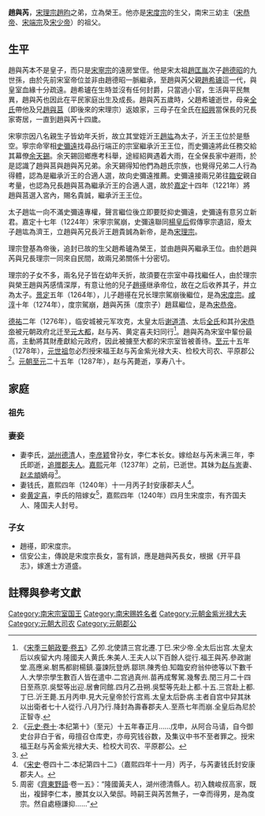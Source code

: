 {{增加来源|time=2019-11-13}}
{{東亞男性歷史人物
|名稱 =赵与芮
|身份 =
|國家 =
|時代 =
|主君 =
|屆數 =
|最高職務 =
|前任 = 
|繼任 = 
|圖片名稱 =
|圖片大小 =
|圖片說明 =
|氏 =
|姓 =
|穆坤= <!--清代八旗满洲人物专用-->
|名 =
|姓名 =
|羅馬拼音 =
|假名 = <!--日本、琉球人用-->
|諺文 = <!--朝鮮、韓國人用-->
|字 =
|號=
|名乘 = <!--琉球士族用-->
|官職 =
|封爵 =榮王、福王
|封號 =
|位階 =
|御稱號 = <!--日本皇族之稱號-->
|宮號1 = <!--日本皇族之宮號-->
|宮號2 = <!--朝鮮王族之宮號-->
|封地 =
|神號 =
|尊號 =
|族裔 = 
|信仰 = <!--指的是宗教信仰-->
|旗籍 = <!--清代八旗人物专用-->
|氏族 =
|籍貫 =
|本貫 = <!--朝鮮人用-->
|世居地= <!--清代八旗人物专用-->
|世居地/穆坤= <!--专门用于清代八旗满洲人物世居地和穆坤相同时-->
|祖籍 =
|本籍 =
|出身地 =
|府邸 =
|世系 = 
|初名 =
|乳名 = <!--日本、朝鮮、琉球以外人物用-->
|幼名 = <!--日本人用-->
|兒名 = <!--朝鮮人用-->
|童名 = <!--琉球人用-->
|小字 =
|別名 =
|法號 =
|院號 =
|其他名號 =
|出生日期 =[[宋寧宗|宋寧宗]]開禧三年 （1207年）
|出生地點 = 
|婚年 =
|逝世日期 =[[元世祖|元世祖]]至元二十四年<br>{{death year and age|1287|1207}}
|逝世地點 =
|在位年代 =
|廟號 =
|諡號 =
|墓葬 =
|祠廟 =
|父親 =榮文恭王[[趙希瓐|趙希瓐]]
|嫡母 =
|母親 =[[慈憲夫人|慈憲夫人]]全氏
|外祖父=全大節
|外祖母=南陽郡夫人王氏
|外曾祖父=
|外曾祖母=
|外高祖父=
|外高祖母=
|繼父=
|繼母=
|養父=
|養母=
|猶父= <!--日本人用-->
|烏帽子親= <!--日本人、琉球人用-->
|元配 =
|正室 =
|妻 =赠郡夫人李氏
|繼室 =安康郡夫人錢氏
|平妻 =
|側室 =[[隆国夫人|隆国夫人黄定喜]]
|元配之父 =
|元配之嫡母 =
|元配之母 =
|正室之父 =
|正室之嫡母 =
|正室之母 =
|妻之父 =
|妻之嫡母 =
|妻之母 =
|繼室之父 =
|繼室之嫡母 =
|繼室之母 =
|平妻之父 =
|平妻之嫡母 =
|平妻之母 =
|兄弟 =[[宋理宗|宋理宗]]趙昀
|姊妹 = 
|嫡兄弟 =
|嫡姊妹 =
|庶兄弟 =
|庶姊妹 =
|同胞兄弟 =
|同胞姊妹 =
|異母兄弟 =
|異母姊妹 =
|異父兄弟 =
|異父姊妹 =
|繼兄弟 =
|繼姊妹 =
|子 =[[宋度宗|宋度宗]]趙禥
|女 =
|嫡子 =
|嫡女 =
|庶子 =
|庶女 =
|養子 =
|養女 =
|猶子 = <!--日本人用-->
|婿養子 = <!--日本人用-->
|烏帽子子 = <!--日本人用-->
|繼子 =
|繼女 =
|其他親屬 =
鼻祖父：燕懿王[[趙德昭|趙德昭]]<br>
远祖父：冀王[[趙惟吉|趙惟吉]]<br>
太祖父：盧江侯[[趙守度|趙守度]]<br>
烈祖父：嘉國公[[趙世括|趙世括]]<br>
天祖父：房國公[[趙令稼|趙令稼]]<br>
高祖父：吳國公[[趙子奭|趙子奭]]<br>
曾祖父：益國公[[趙伯旿|趙伯旿]]<br>
祖父：趙國公[[趙師意|趙師意]]<br>
外祖父：全大節<br>
外祖母：南陽郡夫人王氏<br>
孫子：[[宋端宗|宋端宗]]趙昰、[[宋恭帝|宋恭帝]]趙㬎、宋少帝[[趙昺|趙昺]]<br>
孫女︰晉國公主趙氏
|出身 = <!---此处指科举出身--->
|功名 = 
|經歷 = 
|著作 =
|注釋 =
}}'''趙與芮'''{{BD|1207年||1287年||catIdx=Z趙}}，[[宋理宗|宋理宗趙昀]]之弟，立為榮王。他亦是[[宋度宗|宋度宗]]的生父，南宋三幼主（[[宋恭帝|宋恭帝]]、[[宋端宗|宋端宗]]及[[宋少帝|宋少帝]]）的祖父。

==生平==
趙與芮本不是皇子，而只是[[宋寧宗|宋寧宗]]的遠房堂侄。他是宋太祖[[趙匡胤|趙匡胤]]次子[[趙德昭|趙德昭]]的九世孫，由於先前宋室帝位並非由趙德昭一脈繼承，至趙與芮父親[[趙希瓐|趙希瓐]]這一代，與皇室血緣十分疏遠。趙希瓐在生時並沒有任何封爵，只當過小官，生活與平民無異，趙與芮也因此在平民家庭出生及成長。趙與芮五歲時，父趙希瓐逝世，母亲[[慈憲夫人|全氏]]帶他及兄[[趙與莒|趙與莒]]（即後來的宋理宗）返娘家，三母子在全氏在[[紹興|紹興]]當保長的兄長家寄居，一直到趙與芮十四歲。

宋寧宗因八名親生子皆幼年夭折，故立其堂姪沂王[[趙竑|趙竑]]為太子，沂王王位於是懸空。寧宗命宰相[[史彌遠|史彌遠]]找尋品行端正的宗室繼承沂王王位，而史彌遠將此任務交給其幕僚[[余天錫|余天錫]]。余天錫回鄉應考科舉，途經紹興遇着大雨，在全保長家中避雨，於是認識了趙與莒與趙與芮兄弟。余天錫得知他們為趙氏宗族，也覺得兄弟二人行為得體，認為是繼承沂王的合適人選，故向史彌遠推薦。史彌遠接兩兄弟往[[臨安|臨安]]親自考量，也認為兄長趙與莒為繼承沂王的合適人選，故於[[嘉定_(年号)|嘉定]]十四年（1221年）將趙與莒選入宮內，賜名貴誠，繼承沂王王位。

太子趙竑一向不滿史彌遠專權，聲言繼位後立即要貶抑史彌遠，史彌遠有意另立新君。嘉定十七年（1224年）宋寧宗駕崩，史彌遠聯同[[恭聖皇后|楊皇后]]假傳寧宗遺詔，廢太子趙竑為濟王，立趙與芮兄長沂王趙貴誠為新帝，是為[[宋理宗|宋理宗]]。

理宗登基為帝後，追封已故的生父趙希瓐為榮王，並由趙與芮繼承王位。由於趙與芮與兄長理宗一同來自民間，故兩兄弟關係十分密切。

理宗的子女不多，兩名兒子皆在幼年夭折，故須要在宗室中尋找繼任人，由於理宗與榮王趙與芮感情深厚，有意让他的兒子[[趙禥|趙禥]]继承帝位，故在之后收养其子，并立為太子。[[景定|景定]]五年（1264年），儿子趙禥在兄长理宗駕崩後繼位，是為[[宋度宗|宋度宗]]。[[咸淳|咸淳]]十年（1274年），度宗駕崩，趙與芮孫（度宗子）趙㬎繼位，是為[[宋恭帝|宋恭帝]]。

[[德祐|德祐]]二年（1276年），临安城被元军攻克，太皇太后[[谢道清|谢道清]]、太后[[全皇后_(宋度宗)|全氏]]和其孙[[宋恭帝|宋恭帝]]被元朝政府北迁至[[元大都|元大都]]，赵与芮、黄定喜夫妇同行<ref>《[[:s:宋季三朝政要_(四庫全書本)/卷5|宋季三朝政要·卷五]]》乙夘.北使請三宫北遷.丁巳.宋少帝.全太后出宫.太皇太后以疾留大内.隆國夫人黄氏.朱美人.王夫人以下百餘人從行.福王與芮.參政謝堂.高應枀.駙馬都尉楊鎮.臺諫阮登炳.鄒珙.陳秀伯.知臨安府翁仲徳等以下數千人.大學宗學生數百人皆在遣中.二宫過真州.苗再成奪駕.幾奪去.閏三月二十四日至燕京.吳堅等出迎.居㑹同館.四月乙丑朔.吳堅等先赴上都.十五.三宫赴上都.丁巳.沂王薨.五月丙申.見大元皇帝於行宫焉.太皇太后卧病.主者自宫中舁其牀以出衛者七十人從行.八月乃行.降封為壽春郡夫人.至燕七年而崩.全皇后為尼於正智寺.</ref>。趙與芮為宋室中輩份最高，主動將其財產獻給元政府，因此被擄至大都的宋宗室皆被善待。[[至元_(忽必烈)|至元]]十五年（1278年），[[元世祖|元世祖]]忽必烈授宋福王赵与芮金紫光禄大夫、检校大司农、平原郡公<ref>《[[:s:元史/卷010|元史·卷十]]·本纪第十》（至元）十五年春正月……戊申，从阿合马请，自今御史台非白于省，毋擅召仓库吏，亦毋究钱谷数，及集议中书不至者罪之。授宋福王赵与芮金紫光禄大夫、检校大司农、平原郡公。</ref>。[[元朝|元朝]][[至元_(忽必烈)|至元]]二十五年（1287年），赵与芮薨逝，享寿八十。

== 家庭 ==
===祖先===
{{Ahnentafel top|先祖}}<center>
{{ahnentafel-compact5
|boxstyle_1=background-color: #ff8000;
|boxstyle_2=background-color: #ff6700;
|boxstyle_3=background-color: #ff4e00;
|boxstyle_4=background-color: #ff3500;
|boxstyle_5=background-color: #ff1c00;
|1='''榮王趙與芮'''
|2='''父：'''（追封）荣文恭王[[趙希瓐|趙希瓐]]
|3='''母：'''（追封）荣王[[慈宪夫人|慈宪夫人]]全氏
|4='''祖父：'''（追封）赵国公[[赵师意|赵师意]]
|5='''祖母：'''（追封）魯國夫人石氏
|6='''外祖父：'''（追封）越王[[全大節|全大節]]
|7='''外祖母：'''（追封）南陽郡夫人王氏
|8='''曾祖父：'''（追封）益国公[[赵伯旿|赵伯旿]]
|9='''曾祖母：'''（追封）齊國夫人劉氏
|10=
|11=
|12='''外曾祖父：'''唐国公[[全份|全份]]
|13='''外曾祖母：'''豫國夫人單氏
|14=
|15=
|16='''高祖父：'''（追封）吴国公[[赵子奭|赵子奭]]
|17='''高祖母：'''（追封）晉國夫人王氏
|18=
|19=
|20=
|21=
|22=
|23=
|24='''外高祖父：'''（追封）唐國公全安民
|25='''外高祖母：'''（追封）唐國夫人邊氏
|26=
|27=
|28=
|29=
|30=
|31=
}}</center>

{{ahnentafel bottom}}
=== 妻妾===

*妻李氏，[[湖州_(隋朝)|湖州]][[德清县|德清]]人，[[李彦颖|李彦颖]]曾孙女，李仁本长女。嫁给赵与芮未满三年，李氏即逝，[[追赠|追赠]][[郡夫人|郡夫人]]。[[嘉熙|嘉熙]]元年（1237年）之前，已逝世。其妹为[[赵与訔|赵与訔]]妻、[[趙孟頫|赵孟頫]]嫡母<ref>{{cite journal|title=《〈宋故万一直阁李君圹志〉考》|author=陶渊旻|url=http://www.jnmuseum.net/im.asp?id=5382|journal=东南文化|publisher=南京博物院|issue=2013年05期|location=南京|page=92–95|issn=1001-179X|quote=圹志录文 宋故万一直阁李君圹志……次女兄适皇弟，武康军节度使、提举万寿观与芮，未三年而卒，赠郡夫人。次即埙也。次女弟适迪功郎、新饶州司户参军赵与訔。嘉熙丁酉改元六月庚辰朔……}}{{Dead link|date=2020年4月|bot=InternetArchiveBot|fix-attempted=yes}}</ref>。
*妻钱氏，嘉熙四年（1240年）十一月丙子封安康郡夫人<ref>《[[:s:宋史/卷042|宋史]]·卷四十二·本纪第四十二》（嘉熙四年十一月）丙子，与芮妻钱氏封安康郡夫人。</ref>。
*妾[[隆國夫人|黄定喜]]，李氏的陪嫁女<ref>周密《[[齊東野語|齊東野語]]·卷一五》：“隆國黃夫人，湖州德清縣人。初入魏峻叔高家，既出，複歸李仁本，媵其女以入榮邸。時嗣王與芮苦無子，一幸而得男，是為度宗。然自處極謙抑……”</ref>，嘉熙四年（1240年）四月生宋度宗，有齐国夫人、隆国夫人封号。

===子女===
*趙禥，即宋度宗。
*信安公主，傳說是宋度宗長女，當有誤，應是趙與芮長女，根据《开平县志》，嫁進士方道盛。

==註釋與參考文獻==
{{Reflist}}
{{宋理宗皇室}}
{{宋度宗皇室}}
[[Category:南宋宗室国王|Category:南宋宗室国王]]
[[Category:南宋赐姓名者|Category:南宋赐姓名者]]
[[Category:元朝金紫光禄大夫|Category:元朝金紫光禄大夫]]
[[Category:元朝大司农|Category:元朝大司农]]
[[Category:元朝郡公|Category:元朝郡公]]